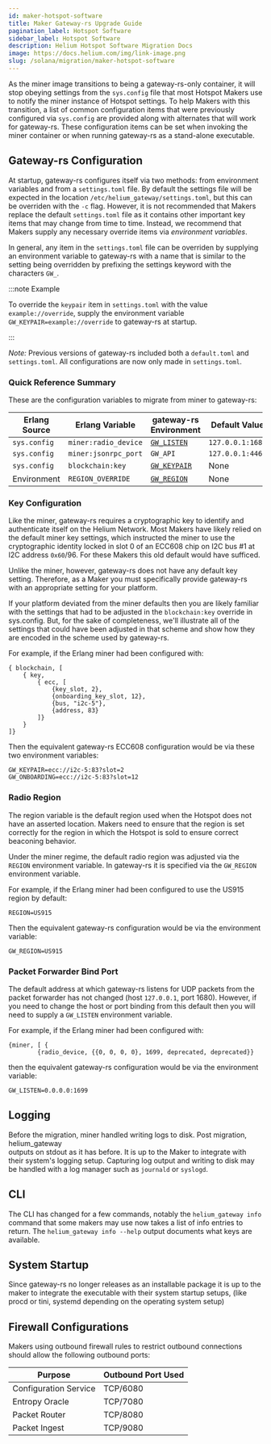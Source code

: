 ```yaml
---
id: maker-hotspot-software
title: Maker Gateway-rs Upgrade Guide
pagination_label: Hotspot Software
sidebar_label: Hotspot Software
description: Helium Hotspot Software Migration Docs
image: https://docs.helium.com/img/link-image.png
slug: /solana/migration/maker-hotspot-software
---
```



As the miner image transitions to being a gateway-rs-only container, it will stop obeying settings
from the `sys.config` file that most Hotspot Makers use to notify the miner instance of Hotspot
settings. To help Makers with this transition, a list of common configuration items that were
previously configured via `sys.config` are provided along with alternates that will work for
gateway-rs. These configuration items can be set when invoking the miner container or when running
gateway-rs as a stand-alone executable.

## Gateway-rs Configuration

At startup, gateway-rs configures itself via two methods: from environment variables and from a
`settings.toml` file. By default the settings file will be expected in the location
`/etc/helium_gateway/settings.toml`, but this can be overriden with the `-c` flag. However, it is
not recommended that Makers replace the default `settings.toml` file as it contains other important
key items that may change from time to time. Instead, we recommend that Makers supply any necessary
override items via _environment variables_.

In general, any item in the `settings.toml` file can be overriden by supplying an environment
variable to gateway-rs with a name that is similar to the setting being overridden by prefixing the
settings keyword with the characters `GW_`.

:::note Example

To override the `keypair` item in `settings.toml` with the value `example://override`, supply the
environment variable `GW_KEYPAIR=example://override` to gateway-rs at startup.

:::

_Note:_ Previous versions of gateway-rs included both a `default.toml` and `settings.toml`. All
configurations are now only made in `settings.toml`.

### Quick Reference Summary

These are the configuration variables to migrate from miner to gateway-rs:

| Erlang Source | Erlang Variable      | gateway-rs Environment                    | Default Value       |
| ------------- | -------------------- | ----------------------------------------- | ------------------- |
| `sys.config`  | `miner:radio_device` | [`GW_LISTEN`](#packet-forwarder-bind-port)| `127.0.0.1:1680`    |
| `sys.config`  | `miner:jsonrpc_port` | `GW_API`                                  | `127.0.0.1:4467`    |
| `sys.config`  | `blockchain:key`     | [`GW_KEYPAIR`](#key-configuration)        | None                |
| Environment   | `REGION_OVERRIDE`    | [`GW_REGION`](#radio-region)              | None                |

### Key Configuration

Like the miner, gateway-rs requires a cryptographic key to identify and authenticate itself on the Helium
Network. Most Makers have likely relied on the default miner key settings, which instructed the miner to
use the cryptographic identity locked in slot 0 of an ECC608 chip on I2C bus #1 at I2C address `0x60`/96.
For these Makers this old default would have sufficed.

Unlike the miner, however, gateway-rs does not have any default key setting. Therefore, as a Maker you
must specifically provide gateway-rs with an appropriate setting for your platform.

If your platform deviated from the miner defaults then you are likely familiar with the settings that
had to be adjusted in the `blockchain:key` override in sys.config. But, for the sake of completeness,
we'll illustrate all of the settings that could have been adjusted in that scheme and show how they
are encoded in the scheme used by gateway-rs.

For example, if the Erlang miner had been configured with:

```
{ blockchain, [
    { key,
        { ecc, [
            {key_slot, 2},
            {onboarding_key_slot, 12},
            {bus, "i2c-5"},
            {address, 83}
        ]}
    }
]}
```

Then the equivalent gateway-rs ECC608 configuration would be via these two environment variables:

```
GW_KEYPAIR=ecc://i2c-5:83?slot=2
GW_ONBOARDING=ecc://i2c-5:83?slot=12
```

### Radio Region

The region variable is the default region used when the Hotspot does not have an asserted location.
Makers need to ensure that the region is set correctly for the region in which the Hotspot is sold
to ensure correct beaconing behavior.

Under the miner regime, the default radio region was adjusted via the `REGION` environment variable. In
gateway-rs it is specified via the `GW_REGION` environment variable.

For example, if the Erlang miner had been configured to use the US915 region by default:
```
REGION=US915
```

Then the equivalent gateway-rs configuration would be via the environment variable:

```
GW_REGION=US915
```

### Packet Forwarder Bind Port

The default address at which gateway-rs listens for UDP packets from the packet forwarder has not
changed (host `127.0.0.1`, port 1680). However, if you need to change the host or port binding from
this default then you will need to supply a `GW_LISTEN` environment variable.

For example, if the Erlang miner had been configured with:

```
{miner, [ {
        {radio_device, {{0, 0, 0, 0}, 1699, deprecated, deprecated}}
```

then the equivalent gateway-rs configuration would be via the environment variable:

```
GW_LISTEN=0.0.0.0:1699
```

## Logging

Before the migration, miner handled writing logs to disk. Post migration, helium_gateway  
outputs on stdout as it has before. It is up to the Maker to integrate with their system's logging
setup. Capturing log output and writing to disk may be handled with a log manager such as `journald`
or `syslogd`.

## CLI

The CLI has changed for a few commands, notably the `helium_gateway info` command that some makers
may use now takes a list of info entries to return. The `helium_gateway info --help` output
documents what keys are available.

## System Startup

Since gateway-rs no longer releases as an installable package it is up to the maker to integrate the
executable with their system startup setups, (like procd or tini, systemd depending on the operating
system setup)

## Firewall Configurations

Makers using outbound firewall rules to restrict outbound connections should allow the following
outbound ports:  

| Purpose                       | Outbound Port Used |
| ----------------------------- | ------------------ |
| Configuration Service         | TCP/6080           |
| Entropy Oracle                | TCP/7080           |
| Packet Router                 | TCP/8080           |
| Packet Ingest                 | TCP/9080           |
